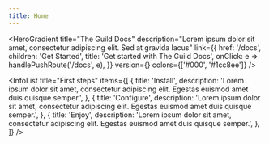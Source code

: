 ```yaml
---
title: Home
---
```



<HeroGradient
  title="The Guild Docs"
  description="Lorem ipsum dolor sit amet, consectetur adipiscing elit. Sed at gravida lacus"
  link={{
    href: '/docs',
    children: 'Get Started',
    title: 'Get started with The Guild Docs',
    onClick: e => handlePushRoute('/docs', e),
  }}
  version={<NPMBadge name="@guild-docs/client" />}
  colors={['#000', '#1cc8ee']}
/>

<InfoList
  title="First steps"
  items={[
    {
      title: 'Install',
      description: 'Lorem ipsum dolor sit amet, consectetur adipiscing elit. Egestas euismod amet duis quisque semper.',
    },
    {
      title: 'Configure',
      description: 'Lorem ipsum dolor sit amet, consectetur adipiscing elit. Egestas euismod amet duis quisque semper.',
    },
    {
      title: 'Enjoy',
      description: 'Lorem ipsum dolor sit amet, consectetur adipiscing elit. Egestas euismod amet duis quisque semper.',
    },
  ]}
/>
